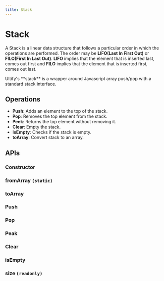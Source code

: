 ```yaml
---
title: Stack
---
```



# Stack

A Stack is a linear data structure that follows a particular order in which the operations are performed.
The order may be **LIFO(Last In First Out)** or **FILO(First In Last Out)**.
**LIFO** implies that the element that is inserted last, comes out first and **FILO** implies that the element that is inserted first, comes out last.

<Callout type="info">
  Ultify's **stack** is a wrapper around Javascript array push/pop with a
  standard stack interface.
</Callout>

## Operations

- **Push**: Adds an element to the top of the stack.
- **Pop**: Removes the top element from the stack.
- **Peek**: Returns the top element without removing it.
- **Clear**: Empty the stack.
- **IsEmpty**: Checks if the stack is empty.
- **toArray**: Convert stack to an array.

## APIs

### Constructor

<Playground files={constructorFiles} />

### fromArray `(static)`

<Playground files={fromArray} />

### toArray

<Playground files={toArrayFiles} />

### Push

<Playground files={pushFiles} />

### Pop

<Playground files={popFiles} />

### Peak

<Playground files={peekFiles} />

### Clear

<Playground files={clearFiles} />

### isEmpty

<Playground files={isEmptyFiles} />

### size `(readonly)`

<Playground files={sizeFiles} />
